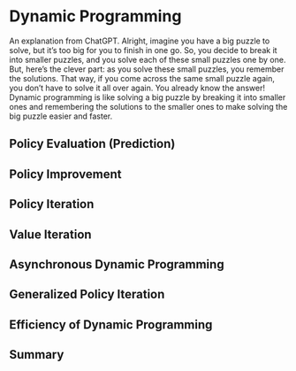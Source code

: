 # Dynamic Programming

An explanation from ChatGPT.
Alright, imagine you have a big puzzle to solve, but it's too big for you to finish in one go. So, you decide to break it into smaller puzzles, and you solve each of these small puzzles one by one. But, here's the clever part: as you solve these small puzzles, you remember the solutions. That way, if you come across the same small puzzle again, you don't have to solve it all over again. You already know the answer! Dynamic programming is like solving a big puzzle by breaking it into smaller ones and remembering the solutions to the smaller ones to make solving the big puzzle easier and faster.

## Policy Evaluation (Prediction)

## Policy Improvement

## Policy Iteration

## Value Iteration

## Asynchronous Dynamic Programming

## Generalized Policy Iteration

## Efficiency of Dynamic Programming

## Summary
